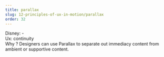 ```yaml
---
title: parallax
slug: 12-principles-of-ux-in-motion/parallax
order: 32
---
```


<SlideTemplate title="Principle 10: Parallax">

Disney: -  
Ux: continuity  
Why ? Designers can use Parallax to separate out immediacy content from ambient or supportive content.  

</SlideTemplate>